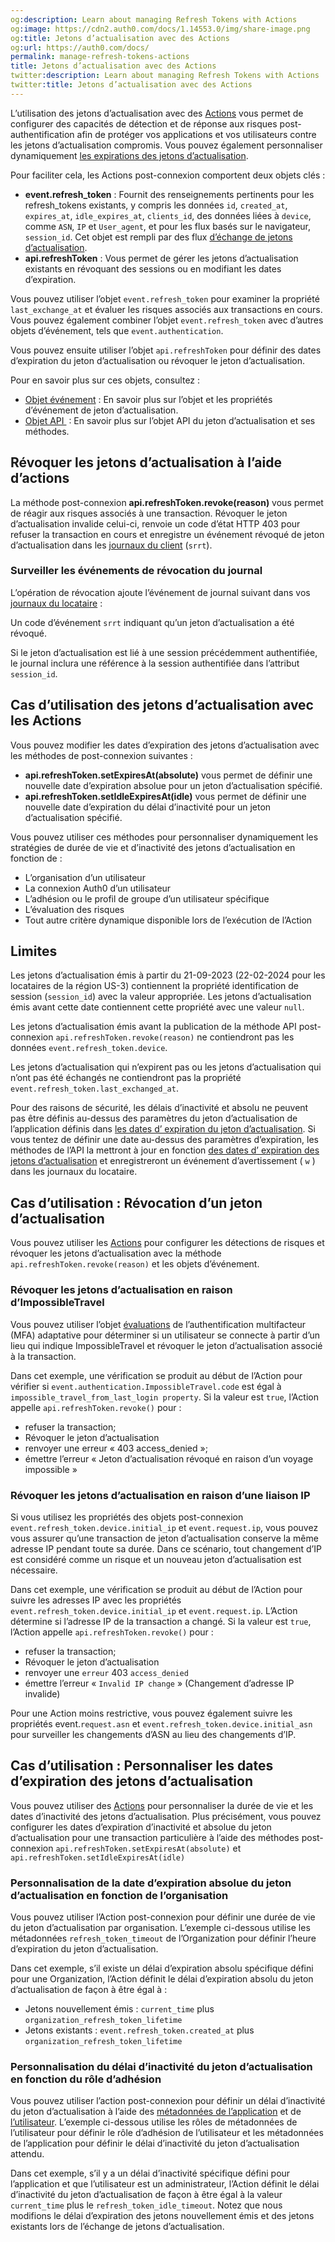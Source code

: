 ```yaml
---
og:description: Learn about managing Refresh Tokens with Actions
og:image: https://cdn2.auth0.com/docs/1.14553.0/img/share-image.png
og:title: Jetons d’actualisation avec des Actions
og:url: https://auth0.com/docs/
permalink: manage-refresh-tokens-actions
title: Jetons d’actualisation avec des Actions
twitter:description: Learn about managing Refresh Tokens with Actions
twitter:title: Jetons d’actualisation avec des Actions
---
```


L’utilisation des jetons d’actualisation avec des [Actions](/actions) vous permet de configurer des capacités de détection et de réponse aux risques post-authentification afin de protéger vos applications et vos utilisateurs contre les jetons d’actualisation compromis. Vous pouvez également personnaliser dynamiquement [les expirations des jetons d’actualisation](/security/tokens/refresh-tokens/configure-refresh-token-expiration).

Pour faciliter cela, les Actions post-connexion comportent deux objets clés :

* **event.refresh_token** : Fournit des renseignements pertinents pour les refresh_tokens existants, y compris les données `id`, `created_at`, `expires_at`, `idle_expires_at`, `clients_id`, des données liées à `device`, comme `ASN`, `IP` et `User_agent`, et pour les flux basés sur le navigateur, `session_id`. Cet objet est rempli par des flux [d’échange de jetons d’actualisation](/security/tokens/refresh-tokens/use-refresh-token-rotation).
* **api.refreshToken** : Vous permet de gérer les jetons d’actualisation existants en révoquant des sessions ou en modifiant les dates d’expiration.

Vous pouvez utiliser l’objet `event.refresh_token` pour examiner la propriété `last_exchange_at` et évaluer les risques associés aux transactions en cours. Vous pouvez également combiner l’objet `event.refresh_token` avec d’autres objets d’événement, tels que `event.authentication`.

Vous pouvez ensuite utiliser l’objet `api.refreshToken` pour définir des dates d’expiration du jeton d’actualisation ou révoquer le jeton d’actualisation.

Pour en savoir plus sur ces objets, consultez :

* [Objet événement](/signup-and-login-triggers/login-trigger/post-login-event-object) : En savoir plus sur l’objet et les propriétés d’événement de jeton d’actualisation.
* [Objet API ](/signup-and-login-triggers/login-trigger/post-login-api-object) : En savoir plus sur l’objet API du jeton d’actualisation et ses méthodes.

## Révoquer les jetons d’actualisation à l’aide d’actions

La méthode post-connexion **api.refreshToken.revoke(reason)** vous permet de réagir aux risques associés à une transaction. Révoquer le jeton d’actualisation invalide celui-ci, renvoie un code d’état HTTP 403 pour refuser la transaction en cours et enregistre un événement révoqué de jeton d’actualisation dans les [journaux du client](/logs/log-event-type-codes) (`srrt`).



### Surveiller les événements de révocation du journal

L’opération de révocation ajoute l’événement de journal suivant dans vos [journaux du locataire](/logs) :

Un code d’événement `srrt` indiquant qu’un jeton d’actualisation a été révoqué.

Si le jeton d’actualisation est lié à une session précédemment authentifiée, le journal inclura une référence à la session authentifiée dans l’attribut `session_id`.

## Cas d’utilisation des jetons d’actualisation avec les Actions

Vous pouvez modifier les dates d’expiration des jetons d’actualisation avec les méthodes de post-connexion suivantes :

* **api.refreshToken.setExpiresAt(absolute)** vous permet de définir une nouvelle date d’expiration absolue pour un jeton d’actualisation spécifié.
* **api.refreshToken.setIdleExpiresAt(idle)** vous permet de définir une nouvelle date d’expiration du délai d’inactivité pour un jeton d’actualisation spécifié.

Vous pouvez utiliser ces méthodes pour personnaliser dynamiquement les stratégies de durée de vie et d’inactivité des jetons d’actualisation en fonction de :

* L’organisation d’un utilisateur
* La connexion Auth0 d’un utilisateur
* L’adhésion ou le profil de groupe d’un utilisateur spécifique
* L’évaluation des risques
* Tout autre critère dynamique disponible lors de l’exécution de l’Action



## Limites

Les jetons d’actualisation émis à partir du 21-09-2023 (22-02-2024 pour les locataires de la région US-3) contiennent la propriété identification de session (`session_id`) avec la valeur appropriée. Les jetons d’actualisation émis avant cette date contiennent cette propriété avec une valeur `null`.

Les jetons d’actualisation émis avant la publication de la méthode API post-connexion `api.refreshToken.revoke(reason)` ne contiendront pas les données `event.refresh_token.device`.

Les jetons d’actualisation qui n’expirent pas ou les jetons d’actualisation qui n’ont pas été échangés ne contiendront pas la propriété `event.refresh_token.last_exchanged_at​`.

Pour des raisons de sécurité, les délais d’inactivité et absolu ne peuvent pas être définis au-dessus des paramètres du jeton d’actualisation de l’application définis dans [les dates d’ expiration du jeton d’actualisation](/security/tokens/refresh-tokens/configure-refresh-token-expiration). Si vous tentez de définir une date au-dessus des paramètres d’expiration, les méthodes de l’API la mettront à jour en fonction [des dates d’ expiration des jetons d’actualisation](/security/tokens/refresh-tokens/configure-refresh-token-expiration) et enregistreront un événement d’avertissement ( `w` ) dans les journaux du locataire.

## Cas d’utilisation : Révocation d’un jeton d’actualisation

Vous pouvez utiliser les [Actions](/actions) pour configurer les détections de risques et révoquer les jetons d’actualisation avec la méthode `api.refreshToken.revoke(reason)` et les objets d’événement.

### Révoquer les jetons d’actualisation en raison d’ImpossibleTravel

Vous pouvez utiliser l’objet [évaluations](https://auth0.com/docs/secure/multi-factor-authentication/adaptive-mfa/customize-adaptive-mfa#assessments-object) de l’authentification multifacteur (MFA) adaptative pour déterminer si un utilisateur se connecte à partir d’un lieu qui indique ImpossibleTravel et révoquer le jeton d’actualisation associé à la transaction.



Dans cet exemple, une vérification se produit au début de l’Action pour vérifier si `event.authentication.ImpossibleTravel.code` est égal à `impossible_travel_from_last_login property`. Si la valeur est `true`, l’Action appelle `api.refreshToken.revoke()` pour :

* refuser la transaction;
* Révoquer le jeton d’actualisation
* renvoyer une erreur « 403 access_denied »;
* émettre l’erreur « Jeton d’actualisation révoqué en raison d’un voyage impossible »

### Révoquer les jetons d’actualisation en raison d’une liaison IP

Si vous utilisez les propriétés des objets post-connexion `event.refresh_token.device.initial_ip` et `event.request.ip`, vous pouvez vous assurer qu’une transaction de jeton d’actualisation conserve la même adresse IP pendant toute sa durée. Dans ce scénario, tout changement d’IP est considéré comme un risque et un nouveau jeton d’actualisation est nécessaire.



Dans cet exemple, une vérification se produit au début de l’Action pour suivre les adresses IP avec les propriétés `event.refresh_token.device.initial_ip` et `event.request.ip`. L’Action détermine si l’adresse IP de la transaction a changé. Si la valeur est `true`, l’Action appelle `api.refreshToken.revoke()` pour :

* refuser la transaction;
* Révoquer le jeton d’actualisation
* renvoyer une `erreur` 403 `access_denied`
* émettre l’erreur « `Invalid IP change` » (Changement d’adresse IP invalide)

Pour une Action moins restrictive, vous pouvez également suivre les propriétés event.`request.asn` et `event.refresh_token.device.initial_asn` pour surveiller les changements d’ASN au lieu des changements d’IP.

## Cas d’utilisation : Personnaliser les dates d’expiration des jetons d’actualisation

Vous pouvez utiliser des [Actions](/actions) pour personnaliser la durée de vie et les dates d’inactivité des jetons d’actualisation. Plus précisément, vous pouvez configurer les dates d’expiration d’inactivité et absolue du jeton d’actualisation pour une transaction particulière à l’aide des méthodes post-connexion `api.refreshToken.setExpiresAt(absolute)` et `api.refreshToken.setIdleExpiresAt(idle)`

### Personnalisation de la date d’expiration absolue du jeton d’actualisation en fonction de l’organisation

Vous pouvez utiliser l’Action post-connexion pour définir une durée de vie du jeton d’actualisation par organisation. L’exemple ci-dessous utilise les métadonnées `refresh_token_timeout` de l’Organization pour définir l’heure d’expiration du jeton d’actualisation.



Dans cet exemple, s’il existe un délai d’expiration absolu spécifique défini pour une Organization, l’Action définit le délai d’expiration absolu du jeton d’actualisation de façon à être égal à :

* Jetons nouvellement émis : `current_time` plus `organization_refresh_token_lifetime`
* Jetons existants : `event.refresh_token.created_at` plus `organization_refresh_token_lifetime`

### Personnalisation du délai d’inactivité du jeton d’actualisation en fonction du rôle d’adhésion

Vous pouvez utiliser l’action post-connexion pour définir un délai d’inactivité du jeton d’actualisation à l’aide des [métadonnées de l’application](/applications/configure-application-metadata) et de [l’utilisateur](/users/metadata). L’exemple ci-dessous utilise les rôles de métadonnées de l’utilisateur pour définir le rôle d’adhésion de l’utilisateur et les métadonnées de l’application pour définir le délai d’inactivité du jeton d’actualisation attendu.



Dans cet exemple, s’il y a un délai d’inactivité spécifique défini pour l’application et que l’utilisateur est un administrateur, l’Action définit le délai d’inactivité du jeton d’actualisation de façon à être égal à la valeur `current_time` plus le `refresh_token_idle_timeout`. Notez que nous modifions le délai d’expiration des jetons nouvellement émis et des jetons existants lors de l’échange de jetons d’actualisation.